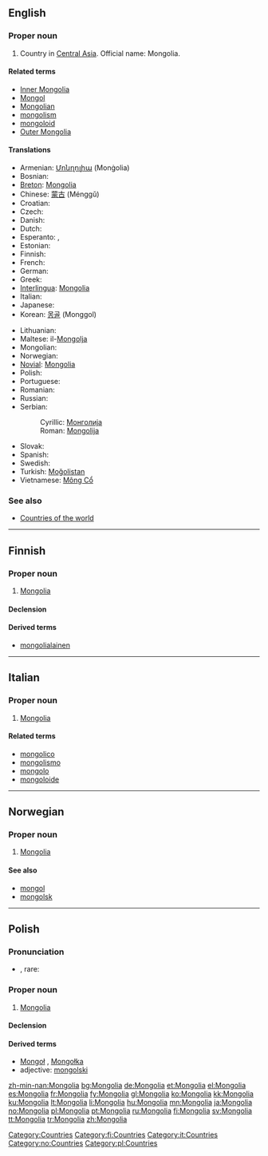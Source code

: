 {{see|mongolia}}
==English==
{{wikipedia}}

===Proper noun===
{{en-proper noun}}

# Country in [[Central Asia]]. Official name: Mongolia.

====Related terms====
*[[Inner Mongolia]]
*[[Mongol]]
*[[Mongolian]]
*[[mongolism]]
*[[mongoloid]]
*[[Outer Mongolia]]

====Translations====
{{top}}
* Armenian: [[Մոնղոլիա]] (Monġolia)
* Bosnian: {{t-|bs|Mongolija|f}}
* [[Breton]]: [[#Breton|Mongolia]]
* Chinese: [[蒙古]] (Ménggǔ)
* Croatian: {{t-|hr|Mongolija|f}}
* Czech: {{t-|cs|Mongolsko|n}}
* Danish: {{t-|da|Mongoliet}}
* Dutch: {{t+|nl|Mongolië}}
* Esperanto: {{t-|eo|Mongolio|xs=Esperanto}}, {{t-|eo|Mongolujo|xs=Esperanto}}
* Estonian: {{t-|et|Mongoolia}}
* Finnish: {{t+|fi|Mongolia}}
* French: {{t+|fr|Mongolie|f}}
* German: {{t+|de|Mongolei}}
* Greek: {{t+|el|Μογγολία|f|tr=Mongolía|sc=Grek}}
* [[Interlingua]]: [[#Interlingua|Mongolia]]
* Italian: {{t-|it|Mongolia|f}}
* Japanese: {{t+|ja|モンゴル|tr=Mongoru|sc=Jpan}}
* Korean: [[몽골]] (Monggol)
{{mid}}
* Lithuanian: {{t+|lt|Mongolija|f|xs=Lithuanian}}
* Maltese: il-[[Mongolja]]
* Mongolian: {{t+|mn|Монгол улс|tr=Mongol uls|sc=Cyrl|xs=Mongolian}}
* Norwegian: {{t+|no|Mongolia}}
* [[Novial]]: [[Mongolia]]
* Polish: {{t+|pl|Mongolia|f}}
* Portuguese: {{t+|pt|Mongólia|f}}
* Romanian: {{t-|ro|Mongolia|f}}
* Russian: {{t-|ru|Монголия|f|tr=Mongólija|sc=Cyrl}}
* Serbian:
*: Cyrillic: [[Монголија#Serbian|Монголија]] {{f}}
*: Roman: [[Mongolija#Serbian|Mongolija]] {{f}}
* Slovak: {{t-|sk|Mongolsko|n}}
* Spanish: {{t+|es|Mongolia|f}}
* Swedish: {{t+|sv|Mongoliet}}
* Turkish: [[Moğolistan]]
* Vietnamese: [[Mông Cổ]]
{{bottom}}

===See also===
*[[Appendix:Countries of the world|Countries of the world]]

[[Category:Countries]]

----

==Finnish==
{{wikipedia|lang=fi}}

===Proper noun===
{{infl|fi|proper noun}}

# [[#English|Mongolia]]

====Declension====
{{fi-decl-kulkija|Mongoli|np=1}}

====Derived terms====
* [[mongolialainen]]

[[Category:fi:Countries]]

----

==Italian==
{{wikipedia|lang=it}}

===Proper noun===
{{infl|it|proper noun|g=f}}

# [[#English|Mongolia]]

====Related terms====
*[[mongolico]]
*[[mongolismo]]
*[[mongolo]]
*[[mongoloide]]

[[Category:it:Countries]]

----

==Norwegian==

===Proper noun===
{{infl|no|proper noun}}

# [[#English|Mongolia]]

====See also====
*[[mongol]]
*[[mongolsk]]

[[Category:no:Countries]]

----

==Polish==

===Pronunciation===
* {{IPA|/mɔŋˈɡɔlja/|lang=pl}}, rare: {{IPAchar|/mɔnˈɡɔlja/}}

===Proper noun===
{{infl|pl|proper noun|g=f}}

# [[#English|Mongolia]]

====Declension====
{{pl-decl-noun-sing
|Mongolia
|Mongolii
|Mongolii
|Mongolię
|Mongolią
|Mongolii
|Mongolio
}}

====Derived terms====
*[[Mongoł]] {{m}}, [[Mongołka]] {{f}}
*adjective: [[mongolski]]

[[Category:pl:Countries]]

[[zh-min-nan:Mongolia]]
[[bg:Mongolia]]
[[de:Mongolia]]
[[et:Mongolia]]
[[el:Mongolia]]
[[es:Mongolia]]
[[fr:Mongolia]]
[[fy:Mongolia]]
[[gl:Mongolia]]
[[ko:Mongolia]]
[[kk:Mongolia]]
[[ku:Mongolia]]
[[lt:Mongolia]]
[[li:Mongolia]]
[[hu:Mongolia]]
[[mn:Mongolia]]
[[ja:Mongolia]]
[[no:Mongolia]]
[[pl:Mongolia]]
[[pt:Mongolia]]
[[ru:Mongolia]]
[[fi:Mongolia]]
[[sv:Mongolia]]
[[tt:Mongolia]]
[[tr:Mongolia]]
[[zh:Mongolia]]